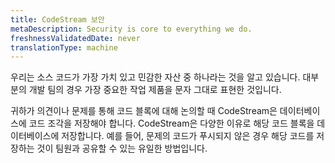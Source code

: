 ```yaml
---
title: CodeStream 보안
metaDescription: Security is core to everything we do.
freshnessValidatedDate: never
translationType: machine
---
```


우리는 소스 코드가 가장 가치 있고 민감한 자산 중 하나라는 것을 알고 있습니다. 대부분의 개발 팀의 경우 가장 중요한 작업 제품을 문자 그대로 표현한 것입니다.

귀하가 의견이나 문제를 통해 코드 블록에 대해 논의할 때 CodeStream은 데이터베이스에 코드 조각을 저장해야 합니다. CodeStream은 다양한 이유로 해당 코드 블록을 데이터베이스에 저장합니다. 예를 들어, 문제의 코드가 푸시되지 않은 경우 해당 코드를 저장하는 것이 팀원과 공유할 수 있는 유일한 방법입니다.